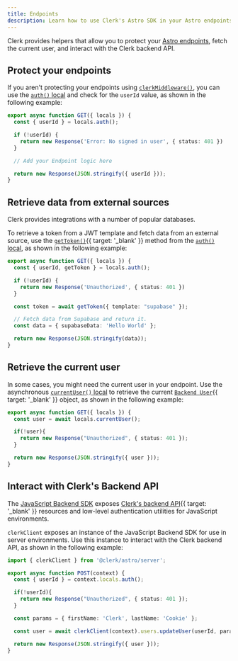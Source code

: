 ```yaml
---
title: Endpoints
description: Learn how to use Clerk's Astro SDK in your Astro endpoints.
---
```


Clerk provides helpers that allow you to protect your [Astro endpoints](https://docs.astro.build/en/guides/endpoints/#server-endpoints-api-routes), fetch the current user, and interact with the Clerk backend API.

## Protect your endpoints

If you aren't protecting your endpoints using [`clerkMiddleware()`](/docs/references/astro/clerk-middleware), you can use the [`auth()` local](/docs/references/astro/locals) and check for the `userId` value, as shown in the following example:

```ts {{ prettier: false, filename: 'src/pages/api/route.ts' }}
export async function GET({ locals }) {
  const { userId } = locals.auth();

  if (!userId) {
    return new Response('Error: No signed in user', { status: 401 })
  }

  // Add your Endpoint logic here

  return new Response(JSON.stringify({ userId }));
}
```

## Retrieve data from external sources

Clerk provides integrations with a number of popular databases.

To retrieve a token from a JWT template and fetch data from an external source, use the [`getToken()`](/docs/references/nextjs/auth-object#get-token){{ target: '_blank' }} method from the [`auth()` local](/docs/references/astro/locals), as shown in the following example:

```ts {{ prettier: false, filename: 'src/pages/api/route.ts' }}
export async function GET({ locals }) {
  const { userId, getToken } = locals.auth();

  if (!userId) {
    return new Response('Unauthorized', { status: 401 })
  }

  const token = await getToken({ template: "supabase" });

  // Fetch data from Supabase and return it.
  const data = { supabaseData: 'Hello World' };

  return new Response(JSON.stringify(data));
}
```

## Retrieve the current user

In some cases, you might need the current user in your endpoint. Use the asynchronous [`currentUser()` local](/docs/references/astro/locals#accessing-the-current-user) to retrieve the current [`Backend User`](/docs/references/backend/types/backend-user){{ target: '_blank' }} object, as shown in the following example:

```ts {{ prettier: false, filename: 'src/pages/api/route.ts' }}
export async function GET({ locals }) {
  const user = await locals.currentUser();

  if(!user){
    return new Response("Unauthorized", { status: 401 });
  }

  return new Response(JSON.stringify({ user }));
}
```

## Interact with Clerk's Backend API

The [JavaScript Backend SDK](/docs/references/backend/overview) exposes [Clerk's backend API](/docs/reference/backend-api){{ target: '_blank' }} resources and low-level authentication utilities for JavaScript environments.

`clerkClient` exposes an instance of the JavaScript Backend SDK for use in server environments. Use this instance to interact with the Clerk backend API, as shown in the following example:

```ts {{ prettier: false, filename: 'src/pages/api/route.ts' }}
import { clerkClient } from '@clerk/astro/server';

export async function POST(context) {
  const { userId } = context.locals.auth();

  if(!userId){
    return new Response("Unauthorized", { status: 401 });
  }

  const params = { firstName: 'Clerk', lastName: 'Cookie' };

  const user = await clerkClient(context).users.updateUser(userId, params);

  return new Response(JSON.stringify({ user }));
}
```
